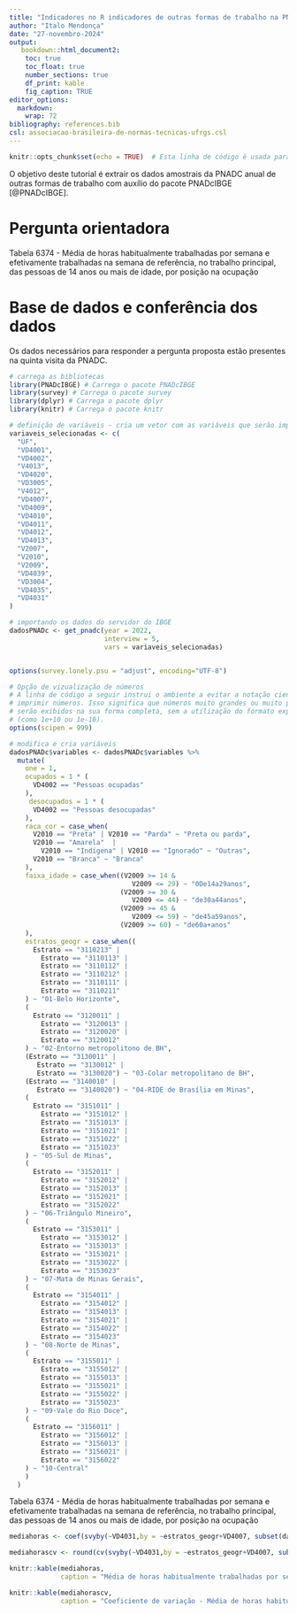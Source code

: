 ---
title: "Indicadores no R indicadores de outras formas de trabalho na PNADC anual"
author: "Italo Mendonça"
date: "27-novembro-2024"
output:
   bookdown::html_document2:
    toc: true
    toc_float: true
    number_sections: true
    df_print: kable
    fig_caption: TRUE
editor_options:
  markdown:
    wrap: 72
bibliography: references.bib
csl: associacao-brasileira-de-normas-tecnicas-ufrgs.csl
---

```{r setup, include=FALSE}
knitr::opts_chunk$set(echo = TRUE)  # Esta linha de código é usada para definir opções globais para todos os trechos de código (chunks) encontrados no documento. o argumento "echo = TRUE" indica que o código contido em cada chunk deve ser exibido no documento final gerado a partir do arquivo R Markdown. Ou seja, quando o documento for renderizado (convertido para um formato final como PDF, HTML, etc.), o código R que foi escrito dentro de cada chunk aparecerá ao lado dos resultados de sua execução.
```

O objetivo deste tutorial é extrair os dados amostrais da PNADC anual de
outras formas de trabalho com auxílio do pacote PNADcIBGE [@PNADcIBGE].

# Pergunta orientadora

Tabela 6374 - Média de horas habitualmente trabalhadas por semana e efetivamente trabalhadas na semana de referência, no trabalho principal, das pessoas de 14 anos ou mais de idade, por posição na ocupação

# Base de dados e conferência dos dados

Os dados necessários para responder a pergunta proposta estão presentes
na quinta visita da PNADC.

```{r dados, echo=TRUE, warning=FALSE}
# carrega as bibliotecas
library(PNADcIBGE) # Carrega o pacote PNADcIBGE
library(survey) # Carrega o pacote survey
library(dplyr) # Carrega o pacote dplyr
library(knitr) # Carrega o pacote knitr

# definição de variáveis - cria um vetor com as variáveis que serão importadas da PNADc
variaveis_selecionadas <- c(
  "UF",
  "VD4001",
  "VD4002",
  "V4013",
  "VD4020",
  "VD3005",
  "V4012",
  "VD4007",
  "VD4009",
  "VD4010",
  "VD4011",
  "VD4012",
  "VD4013",
  "V2007",
  "V2010",
  "V2009",
  "VD4039",
  "VD3004",
  "VD4035",
  "VD4031"
)

# importando os dados do servidor do IBGE
dadosPNADc <- get_pnadc(year = 2022,
                        interview = 5,
                        vars = variaveis_selecionadas)


options(survey.lonely.psu = "adjust", encoding="UTF-8")

# Opção de vizualização de números
# A linha de código a seguir instrui o ambiente a evitar a notação científica ao
# imprimir números. Isso significa que números muito grandes ou muito pequenos
# serão exibidos na sua forma completa, sem a utilização do formato exponencial
# (como 1e+10 ou 1e-10).
options(scipen = 999)

# modifica e cria variáveis
dadosPNADc$variables <- dadosPNADc$variables %>%
  mutate(
    one = 1,
    ocupados = 1 * (
      VD4002 == "Pessoas ocupadas"
    ),
     desocupados = 1 * (
      VD4002 == "Pessoas desocupadas"
    ),
    raca_cor = case_when(
      V2010 == "Preta" | V2010 == "Parda" ~ "Preta ou parda",
      V2010 == "Amarela"  |
        V2010 == "Indígena" | V2010 == "Ignorado" ~ "Outras",
      V2010 == "Branca" ~ "Branca"
    ),
    faixa_idade = case_when((V2009 >= 14 &
                               V2009 <= 29) ~ "0De14a29anos",
                            (V2009 >= 30 &
                               V2009 <= 44) ~ "de30a44anos",
                            (V2009 >= 45 &
                               V2009 <= 59) ~ "de45a59anos",
                            (V2009 >= 60) ~ "de60a+anos"
    ),
    estratos_geogr = case_when((
      Estrato == "3110213" |
        Estrato == "3110113" |
        Estrato == "3110112" |
        Estrato == "3110212" |
        Estrato == "3110111" |
        Estrato == "3110211"
    ) ~ "01-Belo Horizonte",
    (
      Estrato == "3120011" |
        Estrato == "3120013" |
        Estrato == "3120020" |
        Estrato == "3120012"
    ) ~ "02-Entorno metropolitono de BH",
    (Estrato == "3130011" |
       Estrato == "3130012" |
       Estrato == "3130020") ~ "03-Colar metropolitano de BH",
    (Estrato == "3140010" |
       Estrato == "3140020") ~ "04-RIDE de Brasília em Minas",
    (
      Estrato == "3151011" |
        Estrato == "3151012" |
        Estrato == "3151013" |
        Estrato == "3151021" |
        Estrato == "3151022" |
        Estrato == "3151023"
    ) ~ "05-Sul de Minas",
    (
      Estrato == "3152011" |
        Estrato == "3152012" |
        Estrato == "3152013" |
        Estrato == "3152021" |
        Estrato == "3152022"
    ) ~ "06-Triângulo Mineiro",
    (
      Estrato == "3153011" |
        Estrato == "3153012" |
        Estrato == "3153013" |
        Estrato == "3153021" |
        Estrato == "3153022" |
        Estrato == "3153023"
    ) ~ "07-Mata de Minas Gerais",
    (
      Estrato == "3154011" |
        Estrato == "3154012" |
        Estrato == "3154013" |
        Estrato == "3154021" |
        Estrato == "3154022" |
        Estrato == "3154023"
    ) ~ "08-Norte de Minas",
    (
      Estrato == "3155011" |
        Estrato == "3155012" |
        Estrato == "3155013" |
        Estrato == "3155021" |
        Estrato == "3155022" |
        Estrato == "3155023"
    ) ~ "09-Vale do Rio Doce",
    (
      Estrato == "3156011" |
        Estrato == "3156012" |
        Estrato == "3156013" |
        Estrato == "3156021" |
        Estrato == "3156022"
    ) ~ "10-Central"
    )
  )


```
Tabela 6374 - Média de horas habitualmente trabalhadas por semana e efetivamente trabalhadas na semana de referência, no trabalho principal, das pessoas de 14 anos ou mais de idade, por posição na ocupação


```{r}
mediahoras <- coef(svyby(~VD4031,by = ~estratos_geogr+VD4007, subset(dadosPNADc,UF=="Minas Gerais"), svymean,na.rm = TRUE))

mediahorascv <- round(cv(svyby(~VD4031,by = ~estratos_geogr+VD4007, subset(dadosPNADc,UF=="Minas Gerais"), svymean,na.rm = TRUE))*100,1)

knitr::kable(mediahoras,
             caption = "Média de horas habitualmente trabalhadas por semana e efetivamente trabalhadas na semana de referência, no trabalho principal, das pessoas de 14 anos ou mais de idade, por posição na ocupação")

knitr::kable(mediahorascv,
             caption = "Coeficiente de variação - Média de horas habitualmente trabalhadas por semana e efetivamente trabalhadas na semana de referência, no trabalho principal, das pessoas de 14 anos ou mais de idade, por posição na ocupação")
```
